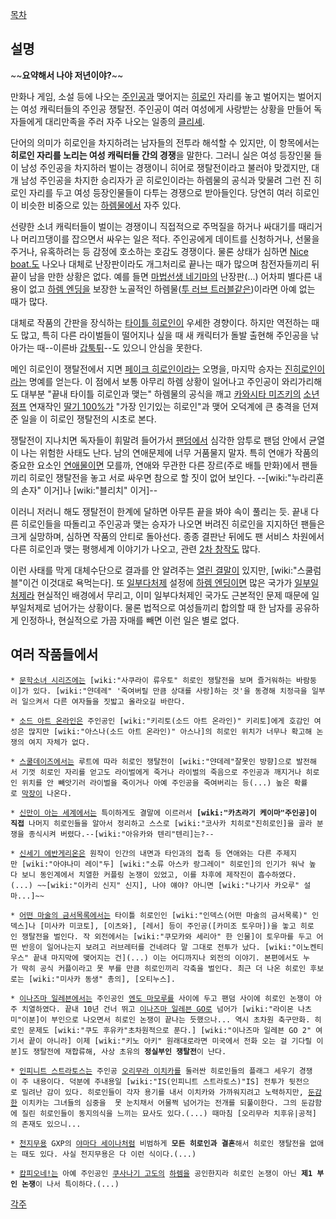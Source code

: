[[목차]]

== 설명 ==
~~'''요약해서 나야 저년이야?'''~~

만화나 게임, 소설 등에 나오는 [[주인공]]과 맺어지는 [[히로인]] 자리를 놓고 벌어지는 벌어지는 여성 캐릭터들의 주인공 쟁탈전. 주인공이 여러 여성에게 사랑받는 상황을 만들어 독자들에게 대리만족을 주러 자주 나오는 일종의 [[클리셰]].

단어의 의미가 히로인을 차지하려는 남자들의 전투라 해석할 수 있지만, 이 항목에서는 '''히로인 자리를 노리는 여성 캐릭터들 간의 경쟁'''을 말한다. 그러니 실은 여성 등장인물 들이  남성 주인공을 차지하러 벌이는 경쟁이니 히어로 쟁탈전이라고 불러야 맞겠지만, 대개 남성 주인공을 차지한 승리자가 곧 히로인이라는 하렘물의 공식과 맞물려 그런 진 히로인 자리를 두고 여성 등장인물들이 다투는 경쟁으로 받아들인다. 당연히 여러 히로인이 비슷한 비중으로 있는 [[하렘물]]에서 자주 있다.

선량한 소녀 캐릭터들이 벌이는 경쟁이니 직접적으로 주먹질을 하거나 싸대기를 때리거나 머리끄댕이를 잡으면서 싸우는 일은 적다. 주인공에게 데이트를 신청하거나, 선물을 주거나, 유혹하려는 등 감정에 호소하는 호감도 경쟁이다. 물론 상태가 심하면 [[Nice boat.]]도 나오나 대체로 난장판이라도 개그처리로 끝나는 때가 많으며 참전자들끼리 뒤끝이 남을 만한 상황은 없다. 예를 들면 [[마법선생 네기마]]의 난장판(...) 어차피 별다른 내용이 없고 [[하렘 엔딩]]을 보장한 노골적인 하렘물([[투 러브 트러블]]같은)이라면 아예 없는 때가 많다.

대체로 작품의 간판을 장식하는 [[타이틀 히로인]]이 우세한 경향이다. 하지만 역전하는 때도 많고, 특히 다른 라이벌들이 떨어지나 싶을 때 새 캐릭터가 돌발 출현해 주인공을 낚아가는 때--이른바 [[갑툭튀]]--도 있으니 안심을 못한다.

메인 히로인이 쟁탈전에서 지면 [[페이크 히로인]]이라는 오명을, 마지막 승자는 [[진히로인]]이라는 명예를 얻는다. 이 점에서 보통 아무리 하렘 상황이 일어나고 주인공이 와리가리해도 대부분 "끝내 타이틀 히로인과 맺는" 하렘물의 공식을 깨고 [[카와시타 미즈키]]의 [[소년 점프]] 연재작인 [[딸기 100%]]가 "가장 인기있는 히로인"과 맺어 오덕계에 큰 충격을 던져준 일을 이 히로인 쟁탈전의 시초로 본다.

쟁탈전이 지나치면 독자들이 휘말려 들어가서 [[팬덤]]에서 심각한 암투로 팬덤 안에서 균열이 나는 위험한 사태도 난다. 남의 연애문제에 너무 거품물지 말자. 특히 연애가 작품의 중요한 요소인 [[연애물]]이면 모를까, 연애와 무관한 다른 장르(주로 배틀 만화)에서 팬들끼리 히로인 쟁탈전을 놓고 서로 싸우면 참으로 할 짓이 없어 보인다. --[wiki:"누라리횬의 손자" 이거]나 [wiki:"블리치" 이거]--

이러니 저러니 해도 쟁탈전이 한계에 달하면 아무튼 끝을 봐야 속이 풀리는 듯. 끝내 다른 히로인들을 따돌리고 주인공과 맺는 승자가 나오면 버려진 히로인을 지지하던 팬들은 크게 실망하며, 심하면 작품의 안티로 돌아선다. 종종 결판난 뒤에도 팬 서비스 차원에서 다른 히로인과 맺는 평행세계 이야기가 나오고, 관련 [[2차 창작]]도 많다.

이런 사태를 막게 대체수단으로 결과를 안 알려주는 [[열린 결말]]이 있지만, [wiki:"스쿨럼블"이건 이것대로 욕먹는다]. 또 [[일부다처제]] 설정에 [[하렘 엔딩]]이면 많은 국가가 [[일부일처제]]라 현실적인 배경에서 무리고, 이미 일부다처제인 국가도 근본적인 문제 때문에 일부일처제로 넘어가는 상황이다. 물론 법적으로 여성들끼리 합의할 때 한 남자를 공유하게 인정하나, 현실적으로 가끔 자매를 빼면 이런 일은 별로 없다.

== 여러 작품들에서  ==
 * [[문학소녀 시리즈]]에는 [wiki:"사쿠라이 류우토" 히로인 쟁탈전을 보며 즐거워하는 바람둥이]가 있다. [wiki:"얀데레" '죽여버릴 만큼 상대를 사랑]하는 것'을 동경해 치정극을 일부러 일으켜서 다른 여자들을 짓밟고 올라오길 바란다.

 * [[소드 아트 온라인]]은 주인공인 [wiki:"키리토(소드 아트 온라인)" 키리토]에게 호감인 여성은 많지만 [wiki:"아스나(소드 아트 온라인)" 아스나]의 히로인 위치가 너무나 확고해 논쟁의 여지 자체가 없다.

 * [[스쿨데이즈]]에서는 루트에 따라 히로인 쟁탈전이 [wiki:"얀데레"잘못인 방향]으로 발전해서 기껏 히로인 자리를 얻고도 라이벌에게 죽거나 라이벌의 죽음으로 주인공과 깨지거나 히로인 위치를 안 빼앗기러 라이벌을 죽이거나 아예 주인공을 죽여버리는 등(...) 높은 확률로 [[막장]]이 나온다.

 * [[신만이 아는 세계]]에서는 특이하게도 결말에 이르러서 '''[wiki:"카츠라기 케이마"주인공]이 직접''' 나머지 히로인들을 알아서 정리하고 스스로 [wiki:"코사카 치히로"진히로인]을 골라 분쟁을 종식시켜 버렸다.--[wiki:"아유카와 텐리"텐리]는?--

 * [[신세기 에반게리온]]은 원작이 인간의 내면과 타인과의 접촉 등 연애와는 다른 주제지만 [wiki:"아야나미 레이"두] [wiki:"소류 아스카 랑그레이" 히로인]의 인기가 워낙 높다 보니 동인계에서 치열한 커플링 논쟁이 있었고, 이를 차후에 제작진이 흡수하였다.(...) ~~[wiki:"이카리 신지" 신지], 나야 얘야? 아니면 [wiki:"나기사 카오루" 설마...]~~

 * [[어떤 마술의 금서목록]]에서는 타이틀 히로인인 [wiki:"인덱스(어떤 마술의 금서목록)" 인덱스]나 [미사카 미코토], [이츠와], [레서] 등이 주인공([카미조 토우마])을 놓고 히로인 쟁탈전을 벌인다. 작 외전에서는 [wiki:"쿠모카와 세리아" 한 인물]이 토우마를 두고 어떤 반응이 일어나는지 보려고 러브레터를 건네려다 말 그대로 전투가 났다. [wiki:"이노켄티우스" 끝내 마지막에 맺어지는 건](...) 이는 어디까지나 외전의 이야기. 본편에서도 누가 딱히 공식 커플이라고 못 부를 만큼 히로인끼리 각축을 벌인다. 최근 더 나온 히로인 후보로는 [wiki:"미사카 동생" 총의], [오티누스].

 * [[이나즈마 일레븐]]에서는 주인공인 [[엔도 마모루]]를 사이에 두고 팬덤 사이에 히로인 논쟁이 아주 치열하였다. 끝내 10년 건너 뛰고 [[이나즈마 일레븐 GO]]로 넘어가 [wiki:"라이몬 나츠미"이분]이 부인으로 나오면서 히로인 논쟁이 끝나는 듯했으나... 역시 초차원 축구만화. 히로인 문제도 [wiki:"쿠도 후유카"초차원적으로 푼다.] [wiki:"이나즈마 일레븐 GO 2" 여기서 끝이 아니라] 이제 [wiki:"키노 아키" 원래대로라면 미국에서 전화 오는 걸 기다릴 이분]도 쟁탈전에 재합류해, 사상 초유의 '''정실부인 쟁탈전'''이 난다.

 * [[인피니트 스트라토스]]는 주인공 [[오리무라 이치카]]를 둘러싼 히로인들의 플래그 세우기 경쟁이 주 내용이다. 덕분에 주내용일 [wiki:"IS(인피니트 스트라토스)"IS] 전투가 뒷전으로 밀려난 감이 있다. 히로인들이 각자 용기를 내서 이치카와 가까워지려고 노력하지만, [[둔감]]한 이치카는 그녀들의 심중을  못 눈치채서 어물쩍 넘어가는 전개를 되풀이한다. 그의 둔감함에 질린 히로인들이 동지의식을 느끼는 묘사도 있다.(...) 때마침 [오리무라 치후유|공적]의 존재도 있으니...

 * [[천지무용]] GXP의 [[야마다 세이나]]처럼 비범하게 '''모든 히로인과 결혼'''해서 히로인 쟁탈전을 없애는 때도 있다. 사실 천지무용은 다 이런 식이다.(...)

 * [[캄피오네!]]는 아예 주인공인 [[쿠사나기 고도]]의 [[하렘]]을 공인한지라 히로인 논쟁이 아닌 '''제1 부인 논쟁'''이 나서 특이하다.(...)

[[각주]]
